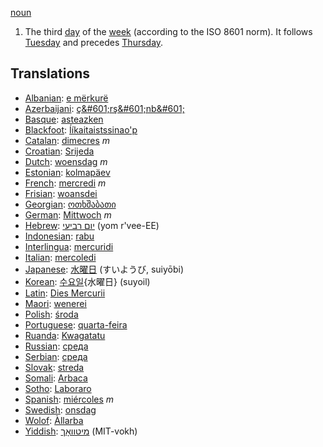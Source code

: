 [[noun]]

#The third [[day]] of the [[week]] (according to the ISO 8601 norm).  It follows [[Tuesday]] and precedes [[Thursday]].

==Translations==
*[[Albanian]]: [[e mërkurë]]
*[[Azerbaijani]]: [[ç&#601;rş&#601;nb&#601;]]
*[[Basque]]: [[asteazken]]
*[[Blackfoot]]: [[Ííkaitaistssinao'p]]
*[[Catalan]]: [[dimecres]] ''m''
*[[Croatian]]: [[Srijeda]]
*[[Dutch]]: [[woensdag]] ''m''
*[[Estonian]]: [[kolmapäev]]
*[[French]]: [[mercredi]] ''m''
*[[Frisian]]: [[woansdei]]
*[[Georgian]]: [[ოთხშაბათი]]
*[[German]]: [[Mittwoch]] ''m''
*[[Hebrew]]: [[יום רביעי]] (yom r'vee-EE)
*[[Indonesian]]: [[rabu]]
*[[Interlingua]]: [[mercuridi]]
*[[Italian]]: [[mercoledi]]
*[[Japanese]]: [[水曜日]] (すいようび, suiyōbi)
*[[Korean]]: [[수요일]]{水曜日} (suyoil)
*[[Latin]]: [[Dies Mercurii]]
*[[Maori]]: [[wenerei]]
*[[Polish]]: [[środa]]
*[[Portuguese]]: [[quarta-feira]]
*[[Ruanda]]: [[Kwagatatu]]
*[[Russian]]: [[среда]]
*[[Serbian]]: [[среда]]
*[[Slovak]]: [[streda]]
*[[Somali]]: [[Arbaca]]
*[[Sotho]]: [[Laboraro]]
*[[Spanish]]: [[miércoles]] ''m''
*[[Swedish]]: [[onsdag]]
*[[Wolof]]: [[Àllarba]]
*[[Yiddish]]: [[מיטוואָך]] (MIT-vokh)